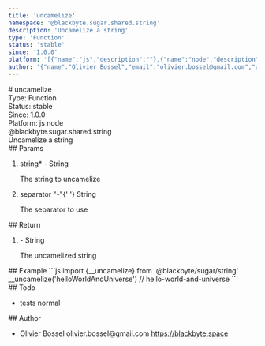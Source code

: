 ```yaml
---
title: 'uncamelize'
namespace: '@blackbyte.sugar.shared.string'
description: 'Uncamelize a string'
type: 'Function'
status: 'stable'
since: '1.0.0'
platform: '[{"name":"js","description":""},{"name":"node","description":""}]'
author: '{"name":"Olivier Bossel","email":"olivier.bossel@gmail.com","url":"https://blackbyte.space"}'
---
```


<div class="docmap-mdx">
  # uncamelize
  <div class="_metas">
    <div class="_type">
      <span class="_type-label">Type:</span>
      <span class="_type-value">Function</span>
    </div>
    <div class="_status">
      <span class="_status-label">Status:</span>
      <span class="_status-value -stable">stable</span>
    </div>
    <div class="_since">
      <span class="_since-label">Since:</span>
      <span class="_since-value">1.0.0</span>
    </div>
    <div class="_platform">
      <span class="_platform-label">Platform:</span>
      <span class="_platform-value -js">js</span>
      <span class="_platform-value -node">node</span>
    </div>
  </div>
  <div class="_namespace">@blackbyte.sugar.shared.string</div>
  <div class="_description typo-lead typo-format">Uncamelize a string</div>
  <div class="_params">
    ## Params
    <ol class="_list">
      <li class="_item">
        <span class="_name">
          string<span class="_required">*</span>
        </span>
        <span class="_default">-</span> <span class="_type">String</span>
        <p class="_description">The string to uncamelize</p>
      </li>
      <li class="_item">
        <span class="_name">separator</span>
        <span class="_default">&quot;-&quot;</span>{' '}
        <span class="_type">String</span>
        <p class="_description">The separator to use</p>
      </li>
    </ol>
  </div>
  <div class="_return">
    ## Return
    <ol class="_list">
      <li class="_item">
        <span class="_default">-</span>
        <span class="_type">String</span>
        <p class="_description">The uncamelized string</p>
      </li>
    </ol>
  </div>
  <div class="_examples">
    ## Example ```js import {__uncamelize} from '@blackbyte/sugar/string'
    __uncamelize('helloWorldAndUniverse') // hello-world-and-universe ```
  </div>
  <div class="_todo">
    ## Todo
    <ul class="_list">
      <li class="_item">
        <span class="_description">tests</span>
        <span class="_priority -normal">normal</span>
      </li>
    </ul>
  </div>
  <div class="_author">
    ## Author
    <ul class="_list">
      <li class="_item">
        <span class="_name">Olivier Bossel</span>
        <span class="_email">olivier.bossel@gmail.com</span>
        <a href="https://blackbyte.space" target="_blank" class="_url">
          https://blackbyte.space
        </a>
      </li>
    </ul>
  </div>
</div>
